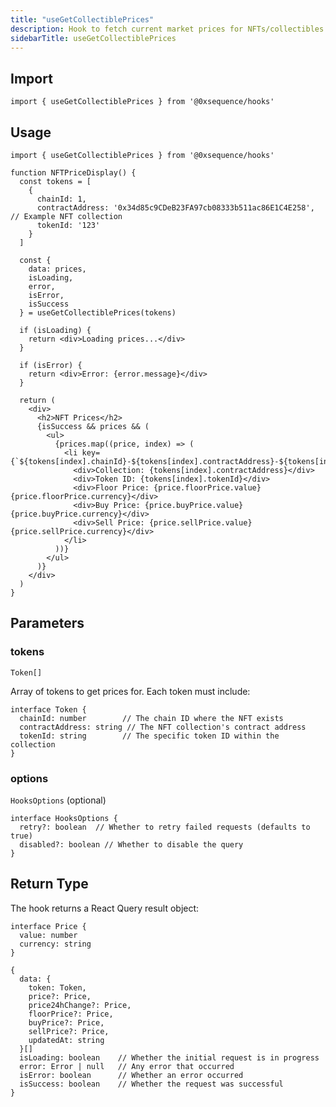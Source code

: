 ```yaml
---
title: "useGetCollectiblePrices"
description: Hook to fetch current market prices for NFTs/collectibles
sidebarTitle: useGetCollectiblePrices
---
```


## Import

```tsx
import { useGetCollectiblePrices } from '@0xsequence/hooks'
```

## Usage

```tsx
import { useGetCollectiblePrices } from '@0xsequence/hooks'

function NFTPriceDisplay() {
  const tokens = [
    {
      chainId: 1,
      contractAddress: '0x34d85c9CDeB23FA97cb08333b511ac86E1C4E258', // Example NFT collection
      tokenId: '123'
    }
  ]
  
  const { 
    data: prices, 
    isLoading, 
    error,
    isError,
    isSuccess 
  } = useGetCollectiblePrices(tokens)
  
  if (isLoading) {
    return <div>Loading prices...</div>
  }
  
  if (isError) {
    return <div>Error: {error.message}</div>
  }
  
  return (
    <div>
      <h2>NFT Prices</h2>
      {isSuccess && prices && (
        <ul>
          {prices.map((price, index) => (
            <li key={`${tokens[index].chainId}-${tokens[index].contractAddress}-${tokens[index].tokenId}`}>
              <div>Collection: {tokens[index].contractAddress}</div>
              <div>Token ID: {tokens[index].tokenId}</div>
              <div>Floor Price: {price.floorPrice.value} {price.floorPrice.currency}</div>
              <div>Buy Price: {price.buyPrice.value} {price.buyPrice.currency}</div>
              <div>Sell Price: {price.sellPrice.value} {price.sellPrice.currency}</div>
            </li>
          ))}
        </ul>
      )}
    </div>
  )
}
```

## Parameters

### tokens

`Token[]`

Array of tokens to get prices for. Each token must include:

```tsx
interface Token {
  chainId: number        // The chain ID where the NFT exists
  contractAddress: string // The NFT collection's contract address
  tokenId: string        // The specific token ID within the collection
}
```

### options

`HooksOptions` (optional)

```tsx
interface HooksOptions {
  retry?: boolean  // Whether to retry failed requests (defaults to true)
  disabled?: boolean // Whether to disable the query
}
```

## Return Type

The hook returns a React Query result object:

```tsx
interface Price {
  value: number
  currency: string
}

{
  data: {
    token: Token,
    price?: Price,
    price24hChange?: Price,
    floorPrice?: Price,
    buyPrice?: Price,
    sellPrice?: Price,
    updatedAt: string
  }[]
  isLoading: boolean    // Whether the initial request is in progress
  error: Error | null   // Any error that occurred
  isError: boolean      // Whether an error occurred
  isSuccess: boolean    // Whether the request was successful
}
```